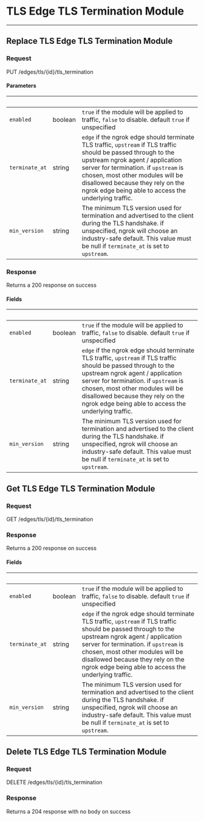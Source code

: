 

# TLS Edge TLS Termination Module
------------------

## Replace TLS Edge TLS Termination Module



### Request

PUT /edges/tls/{id}/tls_termination

<TLSEdgeTLSTerminationModuleReplaceRequest />

#### Parameters

| &nbsp; | &nbsp; | &nbsp; |
|---|---|---|
| `enabled` | boolean | `true` if the module will be applied to traffic, `false` to disable. default `true` if unspecified |
| `terminate_at` | string | `edge` if the ngrok edge should terminate TLS traffic, `upstream` if TLS traffic should be passed through to the upstream ngrok agent / application server for termination. if `upstream` is chosen, most other modules will be disallowed because they rely on the ngrok edge being able to access the underlying traffic. |
| `min_version` | string | The minimum TLS version used for termination and advertised to the client during the TLS handshake. if unspecified, ngrok will choose an industry-safe default. This value must be null if `terminate_at` is set to `upstream`. |

### Response

Returns a 200 response on success

<TLSEdgeTLSTerminationModuleReplaceResponse />

#### Fields

| &nbsp; | &nbsp; | &nbsp; |
|---|---|---|
| `enabled` | boolean | `true` if the module will be applied to traffic, `false` to disable. default `true` if unspecified |
| `terminate_at` | string | `edge` if the ngrok edge should terminate TLS traffic, `upstream` if TLS traffic should be passed through to the upstream ngrok agent / application server for termination. if `upstream` is chosen, most other modules will be disallowed because they rely on the ngrok edge being able to access the underlying traffic. |
| `min_version` | string | The minimum TLS version used for termination and advertised to the client during the TLS handshake. if unspecified, ngrok will choose an industry-safe default. This value must be null if `terminate_at` is set to `upstream`. |


## Get TLS Edge TLS Termination Module



### Request

GET /edges/tls/{id}/tls_termination

<TLSEdgeTLSTerminationModuleGetRequest />

### Response

Returns a 200 response on success

<TLSEdgeTLSTerminationModuleGetResponse />

#### Fields

| &nbsp; | &nbsp; | &nbsp; |
|---|---|---|
| `enabled` | boolean | `true` if the module will be applied to traffic, `false` to disable. default `true` if unspecified |
| `terminate_at` | string | `edge` if the ngrok edge should terminate TLS traffic, `upstream` if TLS traffic should be passed through to the upstream ngrok agent / application server for termination. if `upstream` is chosen, most other modules will be disallowed because they rely on the ngrok edge being able to access the underlying traffic. |
| `min_version` | string | The minimum TLS version used for termination and advertised to the client during the TLS handshake. if unspecified, ngrok will choose an industry-safe default. This value must be null if `terminate_at` is set to `upstream`. |


## Delete TLS Edge TLS Termination Module



### Request

DELETE /edges/tls/{id}/tls_termination

<TLSEdgeTLSTerminationModuleDeleteRequest />

### Response

Returns a 204 response with no body on success
